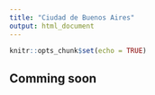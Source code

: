 ```yaml
---
title: "Ciudad de Buenos Aires"
output: html_document
---
```


```r
knitr::opts_chunk$set(echo = TRUE)
```

## Comming soon

